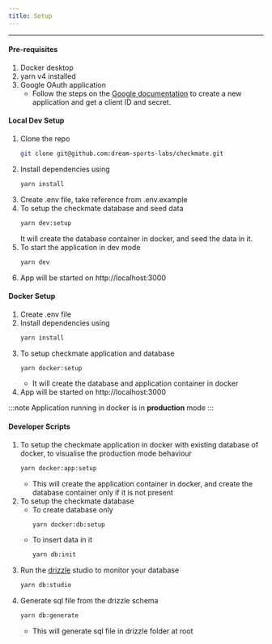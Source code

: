 ```yaml
---
title: Setup
---
```



---

#### Pre-requisites

1. Docker desktop
2. yarn v4 installed
3. Google OAuth application
   - Follow the steps on the [Google documentation](https://developers.google.com/identity/protocols/oauth2/web-server#creatingcred) to create a new application and get a client ID and secret.

#### Local Dev Setup

<Steps>

1. Clone the repo
   ```sh frame="none"
   git clone git@github.com:dream-sports-labs/checkmate.git
   ```
2. Install dependencies using
   ```sh frame="none"
   yarn install
   ```
3. Create .env file, take reference from .env.example
4. To setup the checkmate database and seed data
   ```sh frame="none"
   yarn dev:setup
   ```
   It will create the database container in docker, and seed the data in it.
5. To start the application in dev mode
   ```sh frame="none"
   yarn dev
   ```
6. App will be started on http://localhost:3000

</Steps>

#### Docker Setup

<Steps>

1. Create .env file
2. Install dependencies using
   ```sh frame="none"
   yarn install
   ```
3. To setup checkmate application and database
   ```sh frame="none"
   yarn docker:setup
   ```
   - It will create the database and application container in docker
4. App will be started on http://localhost:3000

</Steps>

:::note
Application running in docker is in **production** mode
:::

#### Developer Scripts

1. To setup the checkmate application in docker with existing database of docker, to visualise the production mode behaviour
   ```sh frame="none"
   yarn docker:app:setup
   ```
   - This will create the application container in docker, and create the database container only if it is not present
2. To setup the checkmate database
   - To create database only
     ```sh frame="none"
     yarn docker:db:setup
     ```
   - To insert data in it
     ```sh frame="none"
     yarn db:init
     ```
3. Run the [drizzle](https://orm.drizzle.team/docs/overview) studio to monitor your database
   ```sh frame="none"
   yarn db:studio
   ```
4. Generate sql file from the drizzle schema
   ```sh frame="none"
   yarn db:generate
   ```
   - This will generate sql file in drizzle folder at root
